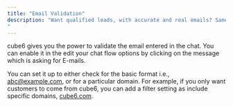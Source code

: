 ```yaml
---
title: "Email Validation"
description: "Want qualified leads, with accurate and real emails? Samesies.
"
---
```


cube6 gives you the power to validate the email entered in the chat. You can enable it in the edit your chat flow options by clicking on the message which is asking for E-mails.

You can set it up to either check for the basic format i.e., [abc@example.com](mailto:abc@example.com), or for a particular domain. For example, if you only want customers to come from cube6, you can add a filter setting as include specific domains, [cube6.com](http://cube6.com).